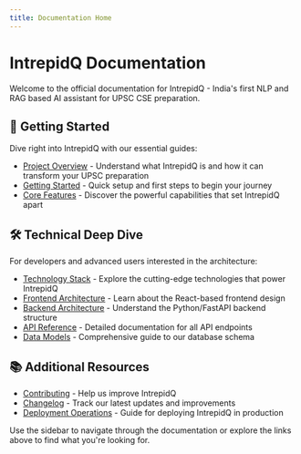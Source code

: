 ```yaml
---
title: Documentation Home
---
```


# IntrepidQ Documentation

Welcome to the official documentation for IntrepidQ - India's first NLP and RAG based AI assistant for UPSC CSE preparation.

## 🚀 Getting Started

Dive right into IntrepidQ with our essential guides:

- [Project Overview](/docs/PROJECT_OVERVIEW) - Understand what IntrepidQ is and how it can transform your UPSC preparation
- [Getting Started](/docs/GETTING_STARTED) - Quick setup and first steps to begin your journey
- [Core Features](/docs/CORE_FEATURES) - Discover the powerful capabilities that set IntrepidQ apart

## 🛠️ Technical Deep Dive

For developers and advanced users interested in the architecture:

- [Technology Stack](/docs/TECHNOLOGY_STACK) - Explore the cutting-edge technologies that power IntrepidQ
- [Frontend Architecture](/docs/FRONTEND_ARCHITECTURE) - Learn about the React-based frontend design
- [Backend Architecture](/docs/BACKEND_ARCHITECTURE) - Understand the Python/FastAPI backend structure
- [API Reference](/docs/API_REFERENCE) - Detailed documentation for all API endpoints
- [Data Models](/docs/DATA_MODELS) - Comprehensive guide to our database schema

## 📚 Additional Resources

- [Contributing](/docs/CONTRIBUTING) - Help us improve IntrepidQ
- [Changelog](/docs/CHANGELOG) - Track our latest updates and improvements
- [Deployment Operations](/docs/DEPLOYMENT_OPERATIONS) - Guide for deploying IntrepidQ in production

Use the sidebar to navigate through the documentation or explore the links above to find what you're looking for.